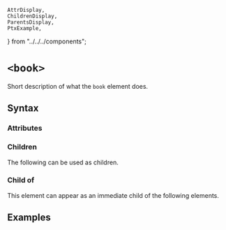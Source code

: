     AttrDisplay,
    ChildrenDisplay,
    ParentsDisplay,
    PtxExample,
} from "../../../components";

# `<book>`

Short description of what the `book` element does.

## Syntax

### Attributes

<AttrDisplay name="book" />

### Children

The following can be used as children.

<ChildrenDisplay name="book" />

### Child of

This element can appear as an immediate child of the following elements.

<ParentsDisplay name="book" />

## Examples

    